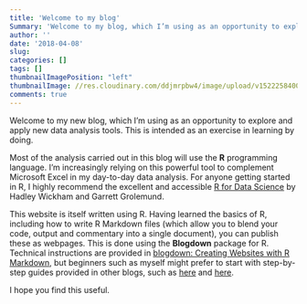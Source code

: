 ```yaml
---
title: 'Welcome to my blog'
Summary: 'Welcome to my blog, which I’m using as an opportunity to explore and apply new data analysis tools.'
author: ''
date: '2018-04-08'
slug: 
categories: []
tags: []
thumbnailImagePosition: "left"
thumbnailImage: //res.cloudinary.com/ddjmrpbw4/image/upload/v1522258400/London.jpg
comments: true
---
```

Welcome to my new blog, which I'm using as an opportunity to explore and apply new data analysis tools. This is intended as an exercise in learning by doing.

Most of the analysis carried out in this blog will use the __R__ programming language. I'm increasingly relying on this powerful tool to complement Microsoft Excel in my day-to-day data analysis. For anyone getting started in R, I highly recommend the excellent and accessible [R for Data Science](http://r4ds.had.co.nz/) by Hadley Wickham and Garrett Grolemund.

This website is itself written using R. Having learned the basics of R, including how to write R Markdown files (which allow you to blend your code, output and commentary into a single document), you can publish these as webpages. This is done using the __Blogdown__ package for R. Technical instructions are provided in [blogdown: Creating Websites with R Markdown](https://bookdown.org/yihui/blogdown/), but beginners such as myself might prefer to start with step-by-step guides provided in other blogs, such as [here](http://jonthegeek.com/2018/02/27/blogging-in-ten-minutes/) and [here](http://mcdussault.rbind.io/post/building-your-blog-using-blogdown/).

I hope you find this useful. 